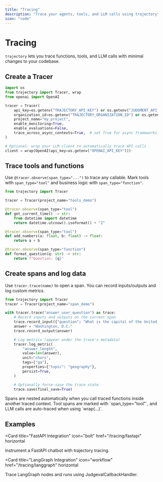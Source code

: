 ```yaml
---
title: "Tracing"
description: "Trace your agents, tools, and LLM calls using trajectory"
icon: "code"
---
```


# Tracing

`trajectory` lets you trace functions, tools, and LLM calls with minimal changes to your codebase.

## Create a Tracer

```py title="tracer.py"
import os
from trajectory import Tracer, wrap
from openai import OpenAI

tracer = Tracer(
    api_key=os.getenv("TRAJECTORY_API_KEY") or os.getenv("JUDGMENT_API_KEY"),
    organization_id=os.getenv("TRAJECTORY_ORGANIZATION_ID") or os.getenv("JUDGMENT_ORGANIZATION_ID"),
    project_name="my_project",
    enable_monitoring=True,
    enable_evaluations=False,
    trace_across_async_contexts=True,  # set True for async frameworks like FastAPI
)

# Optional: wrap your LLM client to automatically trace API calls
client = wrap(OpenAI(api_key=os.getenv("OPENAI_API_KEY")))
```

## Trace tools and functions

Use `@tracer.observe(span_type="...")` to trace any callable. Mark tools with `span_type="tool"` and business logic with `span_type="function"`.

```py title="tools.py"
from trajectory import Tracer

tracer = Tracer(project_name="tools_demo")

@tracer.observe(span_type="tool")
def get_current_time() -> str:
    from datetime import datetime
    return datetime.utcnow().isoformat() + "Z"

@tracer.observe(span_type="tool")
def add_numbers(a: float, b: float) -> float:
    return a + b

@tracer.observe(span_type="function")
def format_question(q: str) -> str:
    return f"Question: {q}"
```

## Create spans and log data

Use `tracer.trace(name)` to open a span. You can record inputs/outputs and log custom metrics.

```py title="trace_and_log.py"
from trajectory import Tracer
tracer = Tracer(project_name="span_demo")

with tracer.trace("answer_user_question") as trace:
    # Record inputs and outputs on the current span
    trace.record_input({"question": "What is the capital of the United States?"})
    answer = "Washington, D.C."
    trace.record_output(answer)

    # Log metrics (appear under the trace's metadata)
    tracer.log_metric(
        "answer_length",
        value=len(answer),
        unit="chars",
        tags=["qa"],
        properties={"topic": "geography"},
        persist=True,
    )

    # Optionally force-save the trace state
    trace.save(final_save=True)
```

<Callout type="info">
Spans are nested automatically when you call traced functions inside another traced context. Tool spans are marked with `span_type="tool"`, and LLM calls are auto-traced when using `wrap(...)`.
</Callout>

## Examples

<Card
  title="FastAPI Integration"
  icon="bolt"
  href="/tracing/fastapi"
  horizontal
>
  Instrument a FastAPI chatbot with trajectory tracing.
</Card>

<Card
  title="LangGraph Integration"
  icon="workflow"
  href="/tracing/langgraph"
  horizontal
>
  Trace LangGraph nodes and runs using JudgevalCallbackHandler.
</Card>